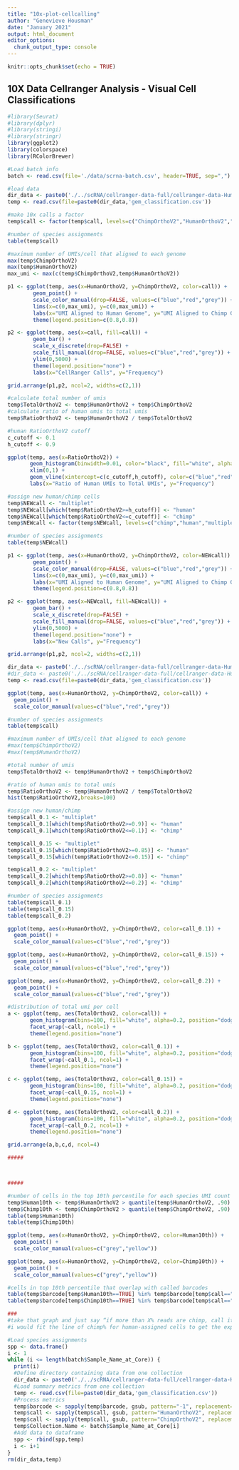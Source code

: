 ```yaml
---
title: "10x-plot-cellcalling"
author: "Genevieve Housman"
date: "January 2021"
output: html_document
editor_options: 
  chunk_output_type: console
---
```


```r
knitr::opts_chunk$set(echo = TRUE)
```

## 10X Data Cellranger Analysis - Visual Cell Classifications


```r

#library(Seurat)
#library(dplyr)
#library(stringi)
#library(stringr)
library(ggplot2)
library(colorspace)
library(RColorBrewer)

```

```r

#Load batch info
batch <- read.csv(file='./data/scrna-batch.csv', header=TRUE, sep=",")

```


```r

#load data
dir_data <- paste0('./../scRNA/cellranger-data-full/cellranger-data-HumanOrthoV2_and_ChimpOrthoV2/GHO-4/outs/analysis/')
temp <- read.csv(file=paste0(dir_data,'gem_classification.csv'))

#make 10x calls a factor
temp$call <- factor(temp$call, levels=c("ChimpOrthoV2","HumanOrthoV2","Multiplet"), labels=c("chimp","human","multiplet"))

#number of species assignments
table(temp$call)

#maximum number of UMIs/cell that aligned to each genome
max(temp$ChimpOrthoV2)
max(temp$HumanOrthoV2)
max_umi <- max(c(temp$ChimpOrthoV2,temp$HumanOrthoV2))

p1 <- ggplot(temp, aes(x=HumanOrthoV2, y=ChimpOrthoV2, color=call)) +
        geom_point() +
        scale_color_manual(drop=FALSE, values=c("blue","red","grey")) +
        lims(x=c(0,max_umi), y=c(0,max_umi)) +
        labs(x="UMI Aligned to Human Genome", y="UMI Aligned to Chimp Genome", color="CellRanger Calls") +
        theme(legend.position=c(0.8,0.8))

p2 <- ggplot(temp, aes(x=call, fill=call)) +
        geom_bar() +
        scale_x_discrete(drop=FALSE) +
        scale_fill_manual(drop=FALSE, values=c("blue","red","grey")) +
        ylim(0,5000) +
        theme(legend.position="none") +
        labs(x="CellRanger Calls", y="Frequency")

grid.arrange(p1,p2, ncol=2, widths=c(2,1))

#calculate total number of umis
temp$TotalOrthoV2 <- temp$HumanOrthoV2 + temp$ChimpOrthoV2
#calculate ratio of human umis to total umis
temp$RatioOrthoV2 <- temp$HumanOrthoV2 / temp$TotalOrthoV2

#human RatioOrthoV2 cutoff
c_cutoff <- 0.1
h_cutoff <- 0.9

ggplot(temp, aes(x=RatioOrthoV2)) +
       geom_histogram(binwidth=0.01, color="black", fill="white", alpha=0.2) +
       xlim(0,1) +
       geom_vline(xintercept=c(c_cutoff,h_cutoff), color=c("blue","red")) +
       labs(x="Ratio of Human UMIs to Total UMIs", y="Frequency")

#assign new human/chimp cells
temp$NEWcall <- "multiplet"
temp$NEWcall[which(temp$RatioOrthoV2>=h_cutoff)] <- "human"
temp$NEWcall[which(temp$RatioOrthoV2<=c_cutoff)] <- "chimp"
temp$NEWcall <- factor(temp$NEWcall, levels=c("chimp","human","multiplet"), labels=c("chimp","human","multiplet"))

#number of species assignments
table(temp$NEWcall)

p1 <- ggplot(temp, aes(x=HumanOrthoV2, y=ChimpOrthoV2, color=NEWcall)) +
        geom_point() +
        scale_color_manual(drop=FALSE, values=c("blue","red","grey")) +
        lims(x=c(0,max_umi), y=c(0,max_umi)) +
        labs(x="UMI Aligned to Human Genome", y="UMI Aligned to Chimp Genome", color="New Calls") +
        theme(legend.position=c(0.8,0.8))

p2 <- ggplot(temp, aes(x=NEWcall, fill=NEWcall)) +
        geom_bar() +
        scale_x_discrete(drop=FALSE) +
        scale_fill_manual(drop=FALSE, values=c("blue","red","grey")) +
        ylim(0,5000) +
        theme(legend.position="none") +
        labs(x="New Calls", y="Frequency")

grid.arrange(p1,p2, ncol=2, widths=c(2,1))

```


```r

dir_data <- paste0('./../scRNA/cellranger-data-full/cellranger-data-HumanOrthoV2_and_ChimpOrthoV2/',batch$Sample_Name_at_Core[1],'/outs/analysis/')
#dir_data <- paste0('./../scRNA/cellranger-data-full/cellranger-data-HumanOrthoV2_and_ChimpOrthoV2/GHO-3/outs/analysis/')
temp <- read.csv(file=paste0(dir_data,'gem_classification.csv'))

ggplot(temp, aes(x=HumanOrthoV2, y=ChimpOrthoV2, color=call)) +
  geom_point() +
  scale_color_manual(values=c("blue","red","grey"))

#number of species assignments
table(temp$call)

#maximum number of UMIs/cell that aligned to each genome
#max(temp$ChimpOrthoV2)
#max(temp$HumanOrthoV2)

#total number of umis
temp$TotalOrthoV2 <- temp$HumanOrthoV2 + temp$ChimpOrthoV2

#ratio of human umis to total umis
temp$RatioOrthoV2 <- temp$HumanOrthoV2 / temp$TotalOrthoV2
hist(temp$RatioOrthoV2,breaks=100)

#assign new human/chimp
temp$call_0.1 <- "multiplet"
temp$call_0.1[which(temp$RatioOrthoV2>=0.9)] <- "human"
temp$call_0.1[which(temp$RatioOrthoV2<=0.1)] <- "chimp"

temp$call_0.15 <- "multiplet"
temp$call_0.15[which(temp$RatioOrthoV2>=0.85)] <- "human"
temp$call_0.15[which(temp$RatioOrthoV2<=0.15)] <- "chimp"

temp$call_0.2 <- "multiplet"
temp$call_0.2[which(temp$RatioOrthoV2>=0.8)] <- "human"
temp$call_0.2[which(temp$RatioOrthoV2<=0.2)] <- "chimp"

#number of species assignments
table(temp$call_0.1)
table(temp$call_0.15)
table(temp$call_0.2)

ggplot(temp, aes(x=HumanOrthoV2, y=ChimpOrthoV2, color=call_0.1)) +
  geom_point() +
  scale_color_manual(values=c("blue","red","grey"))

ggplot(temp, aes(x=HumanOrthoV2, y=ChimpOrthoV2, color=call_0.15)) +
  geom_point() +
  scale_color_manual(values=c("blue","red","grey"))

ggplot(temp, aes(x=HumanOrthoV2, y=ChimpOrthoV2, color=call_0.2)) +
  geom_point() +
  scale_color_manual(values=c("blue","red","grey"))

#distribution of total umi per cell
a <- ggplot(temp, aes(TotalOrthoV2, color=call)) +
       geom_histogram(bins=100, fill="white", alpha=0.2, position="dodge") +
       facet_wrap(~call, ncol=1) +
       theme(legend.position="none")

b <- ggplot(temp, aes(TotalOrthoV2, color=call_0.1)) +
       geom_histogram(bins=100, fill="white", alpha=0.2, position="dodge") +
       facet_wrap(~call_0.1, ncol=1) +
       theme(legend.position="none")

c <- ggplot(temp, aes(TotalOrthoV2, color=call_0.15)) +
       geom_histogram(bins=100, fill="white", alpha=0.2, position="dodge") +
       facet_wrap(~call_0.15, ncol=1) +
       theme(legend.position="none")

d <- ggplot(temp, aes(TotalOrthoV2, color=call_0.2)) +
       geom_histogram(bins=100, fill="white", alpha=0.2, position="dodge") +
       facet_wrap(~call_0.2, ncol=1) +
       theme(legend.position="none")

grid.arrange(a,b,c,d, ncol=4)

#####



#####

#number of cells in the top 10th percentile for each species UMI count
temp$Human10th <- temp$HumanOrthoV2 > quantile(temp$HumanOrthoV2, .90)
temp$Chimp10th <- temp$ChimpOrthoV2 > quantile(temp$ChimpOrthoV2, .90)
table(temp$Human10th)
table(temp$Chimp10th)

ggplot(temp, aes(x=HumanOrthoV2, y=ChimpOrthoV2, color=Human10th)) +
  geom_point() +
  scale_color_manual(values=c("grey","yellow"))

ggplot(temp, aes(x=HumanOrthoV2, y=ChimpOrthoV2, color=Chimp10th)) +
  geom_point() +
  scale_color_manual(values=c("grey","yellow"))

#cells in top 10th percentile that overlap with called barcodes
table(temp$barcode[temp$Human10th==TRUE] %in% temp$barcode[temp$call=="HumanOrthoV2"])
table(temp$barcode[temp$Chimp10th==TRUE] %in% temp$barcode[temp$call=="ChimpOrthoV2"])

###
#take that graph and just say “if more than X% reads are chimp, call it multiplet” rather than cellrangers’ X number of reads
#i would fit the line of chimp% for human-assigned cells to get the expected percent chimp for a human cell, than reassign anything under chimp%+ 5% or something like that

```


```r

#Load species assignments
spp <- data.frame()
i <- 1
while (i <= length(batch$Sample_Name_at_Core)) {
  print(i)
  #Define directory containing data from one collection
  dir_data <- paste0('./../scRNA/cellranger-data-full/cellranger-data-HumanOrthoV2_and_ChimpOrthoV2/',batch$Sample_Name_at_Core[i],'/outs/analysis/')
  #Load summary metrics from one collection
  temp <- read.csv(file=paste0(dir_data,'gem_classification.csv'))
  #Process metrics
  temp$barcode <- sapply(temp$barcode, gsub, pattern="-1", replacement="")
  temp$call <- sapply(temp$call, gsub, pattern="HumanOrthoV2", replacement="Human")
  temp$call <- sapply(temp$call, gsub, pattern="ChimpOrthoV2", replacement="Chimp")
  temp$Collection.Name <- batch$Sample_Name_at_Core[i]
  #Add data to dataframe
  spp <- rbind(spp,temp)
  i <- i+1
}
rm(dir_data,temp)

```
